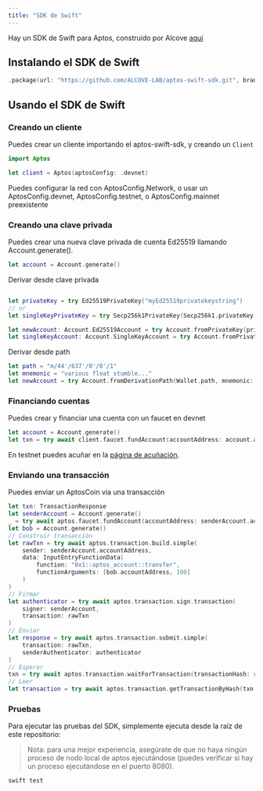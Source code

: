 ```yaml
---
title: "SDK de Swift"
---
```


Hay un SDK de Swift para Aptos, construido por Alcove [aquí](https://github.com/ALCOVE-LAB/aptos-swift-sdk)

## Instalando el SDK de Swift

```swift
.package(url: "https://github.com/ALCOVE-LAB/aptos-swift-sdk.git", branch: "main")
```

## Usando el SDK de Swift

### Creando un cliente

Puedes crear un cliente importando el aptos-swift-sdk, y creando un `Client`

```swift
import Aptos

let client = Aptos(aptosConfig: .devnet)

```

Puedes configurar la red con AptosConfig.Network, o usar un AptosConfig.devnet, AptosConfig.testnet, o AptosConfig.mainnet preexistente

### Creando una clave privada

Puedes crear una nueva clave privada de cuenta Ed25519 llamando Account.generate().

```swift
let account = Account.generate()
```

Derivar desde clave privada

```swift

let privateKey = try Ed25519PrivateKey("myEd25519privatekeystring")
// or
let singleKeyPrivateKey = try Secp256k1PrivateKey(Secp256k1.privateKey)

let newAccount: Account.Ed25519Account = try Account.fromPrivateKey(privateKey)
let singleKeyAccount: Account.SingleKeyAccount = try Account.fromPrivateKey(singleKeyPrivateKey)
```

Derivar desde path

```swift
let path = "m/44'/637'/0'/0'/1"
let mnemonic = "various float stumble..."
let newAccount = try Account.fromDerivationPath(Wallet.path, mnemonic: Wallet.mnemonic)
```

### Financiando cuentas

Puedes crear y financiar una cuenta con un faucet en devnet

```swift
let account = Account.generate()
let txn = try await client.faucet.fundAccount(accountAddress: account.accountAddress, amount: 100_000_000)
```

En testnet puedes acuñar en la [página de acuñación](/es/network/faucet).

### Enviando una transacción

Puedes enviar un AptosCoin via una transacción

```swift
let txn: TransactionResponse
let senderAccount = Account.generate()
_ = try await aptos.faucet.fundAccount(accountAddress: senderAccount.accountAddress, amount: 100_000_000)
let bob = Account.generate()
// Construir transacción
let rawTxn = try await aptos.transaction.build.simple(
    sender: senderAccount.accountAddress,
    data: InputEntryFunctionData(
        function: "0x1::aptos_account::transfer",
        functionArguments: [bob.accountAddress, 100]
    )
)
// Firmar
let authenticator = try await aptos.transaction.sign.transaction(
    signer: senderAccount,
    transaction: rawTxn
)
// Enviar
let response = try await aptos.transaction.submit.simple(
    transaction: rawTxn,
    senderAuthenticator: authenticator
)
// Esperar
txn = try await aptos.transaction.waitForTransaction(transactionHash: response.hash)
// Leer
let transaction = try await aptos.transaction.getTransactionByHash(txn.hash)

```

### Pruebas

Para ejecutar las pruebas del SDK, simplemente ejecuta desde la raíz de este repositorio:

> Nota: para una mejor experiencia, asegúrate de que no haya ningún proceso de nodo local de aptos ejecutándose (puedes verificar si hay un proceso ejecutándose en el puerto 8080).

```swift
swift test
```
